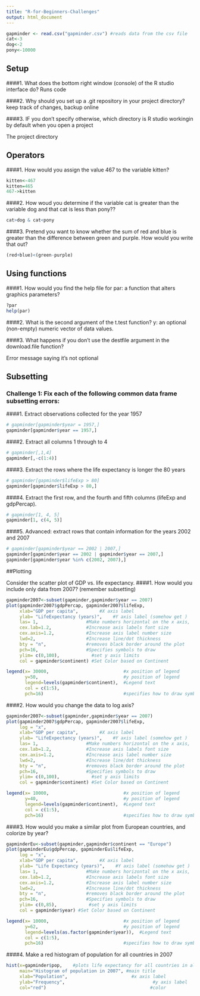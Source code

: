```yaml
---
title: "R-for-Beginners-Challenges"
output: html_document
---
```


```r
gapminder <- read.csv("gapminder.csv") #reads data from the csv file
cat<-3
dog<-2
pony<-10000
```

## Setup

####1. What does the bottom right window (console) of the R studio interface do?
Runs code

####2. Why should you set up a .git repository in your project directory?
keep track of changes, backup online

####3. IF you don't specify otherwise, which directory is R studio workingin by default when you open a project

The project directory

## Operators

####1. How would you assign the value 467 to the variable kitten?

```r
kitten<-467
kitten=465
467->kitten
```
####2. How woud you determine if the variable cat is greater than the variable dog and that cat is less than pony??

```r
cat>dog & cat<pony
```

####3. Pretend you want to know whether the sum of red and blue is greater than the difference between green and purple. How would you write that out?

```r
(red+blue)<(green-purple)
```
## Using functions
####1. How would you find the help file for par: a function that alters graphics parameters?
```r
?par
help(par)
```
####2. What is the second argument of the t.test function?
y: an optional (non-empty) numeric vector of data values.

####3. What happens if you don't use the destfile argument in the download.file function?

Error message saying it's not optional

## Subsetting
### Challenge 1: Fix each of the following common data frame subsetting errors:

####1. Extract observations collected for the year 1957

```r
# gapminder[gapminder$year = 1957,]  
gapminder[gapminder$year == 1957,]
```
####2. Extract all columns 1 through to 4
```r
# gapminder[,1,4]  
gapminder[,-c(1:4)]
```
####3. Extract the rows where the life expectancy is longer the 80 years
```r
# gapminder[gapminder$lifeExp > 80]  
gapminder[gapminder$lifeExp > 80,]
```
####4. Extract the first row, and the fourth and fifth columns (lifeExp and gdpPercap).
```r
# gapminder[1, 4, 5]  
gapminder[1, c(4, 5)]
```
####5. Advanced: extract rows that contain information for the years 2002 and 2007
```r
# gapminder[gapminder$year == 2002 | 2007,]   
gapminder[gapminder$year == 2002 | gapminder$year == 2007,]  
gapminder[gapminder$year %in% c(2002, 2007),]
```
##Plotting

Consider the scatter plot of GDP vs. life expectancy.
####1. How would you include only data from 2007? (remember subsetting)
```r
gapminder2007<-subset(gapminder,gapminder$year == 2007)
plot(gapminder2007$gdpPercap, gapminder2007$lifeExp,
     xlab="GDP per capita",        #X axis label
     ylab= "LifeExpectancy (years)",    #Y axis label (somehow get )
     las= 1,                  #Make numbers horizontal on the x axis, 
     cex.lab=1.2,             #Increase axis labels font size
     cex.axis=1.2,            #Increase axis label number size
     lwd=2,                   #Increase line/dot thickness
     bty = "n",               #removes black border around the plot
     pch=16,                  #Specifies symbols to draw
     ylim= c(0,100),            #set y axis limits
     col = gapminder$continent) #Set Color based on Continent

legend(x= 30000,                            #x position of legend
       y=50,                                #y position of legend
       legend=levels(gapminder$continent),  #Legend text 
       col = c(1:5),
       pch=16)                              #specifies how to draw symbols
```

####2. How would you change the data to log axis?
```r
gapminder2007<-subset(gapminder,gapminder$year == 2007)
plot(gapminder2007$gdpPercap, gapminder2007$lifeExp,
     log = "x",
     xlab="GDP per capita",        #X axis label
     ylab= "LifeExpectancy (years)",    #Y axis label (somehow get )
     las= 1,                  #Make numbers horizontal on the x axis, 
     cex.lab=1.2,             #Increase axis labels font size
     cex.axis=1.2,            #Increase axis label number size
     lwd=2,                   #Increase line/dot thickness
     bty = "n",               #removes black border around the plot
     pch=16,                  #Specifies symbols to draw
     ylim= c(0,100),            #set y axis limits
     col = gapminder$continent) #Set Color based on Continent

legend(x= 10000,                            #x position of legend
       y=40,                                #y position of legend
       legend=levels(gapminder$continent),  #Legend text 
       col = c(1:5),
       pch=16)                              #specifies how to draw symbols
```

####3. How would you make a similar plot from European countries, and colorize by year?

```r
gapminderEu<-subset(gapminder,gapminder$continent == "Europe")
plot(gapminderEu$gdpPercap, gapminderEu$lifeExp,
     log = "x",
     xlab="GDP per capita",        #X axis label
     ylab= "Life Expectancy (years)",    #Y axis label (somehow get )
     las= 1,                  #Make numbers horizontal on the x axis, 
     cex.lab=1.2,             #Increase axis labels font size
     cex.axis=1.2,            #Increase axis label number size
     lwd=2,                   #Increase line/dot thickness
     bty = "n",               #removes black border around the plot
     pch=16,                  #Specifies symbols to draw
     ylim= c(0,85),            #set y axis limits
     col = gapminder$year) #Set Color based on Continent

legend(x= 10000,                            #x position of legend
       y=62,                                #y position of legend
       legend=levels(as.factor(gapminder$year)),  #Legend text 
       col = c(1:5),
       pch=16)                              #specifies how to draw symbols
```

####4. Make a red histogram of population for all countries in 2007
```r
hist(x=gapminder$pop,    #plots life expectancy for all countries in all years
     main="Histogram of population in 2007", #main title
     xlab="Population",                        #x axis label
     ylab="Frequency",                                 #y axis label
     col="red")                                       #color
```